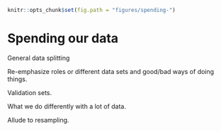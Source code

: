 ```r
knitr::opts_chunk$set(fig.path = "figures/spending-")
```

# Spending our data {#data-spending}

General data splitting

Re-emphasize roles or different data sets and good/bad ways of doing things.

Validation sets. 

What we do differently with a lot of data. 

Allude to resampling. 



